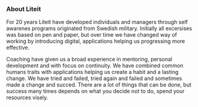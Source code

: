 ### About Liteit
For 20 years Liteit have developed individuals and managers through self awarenes programs originated from Swedish military. Initially all excersises was based on pen and paper, but over time we have changed way of working by introducing digital, applications helping us progressing more effective. 

Coaching have given us a broad experience in mentoring, personal development and with focus on continuity. We have combined common humans traits with applications helping us create a habit and a lasting change. We have tried and failed, tried again and failed and sometimes made a change and succed. There are a lot of things that can be done, but success many times depends on what you decide not to do, spend your resources visely. 
